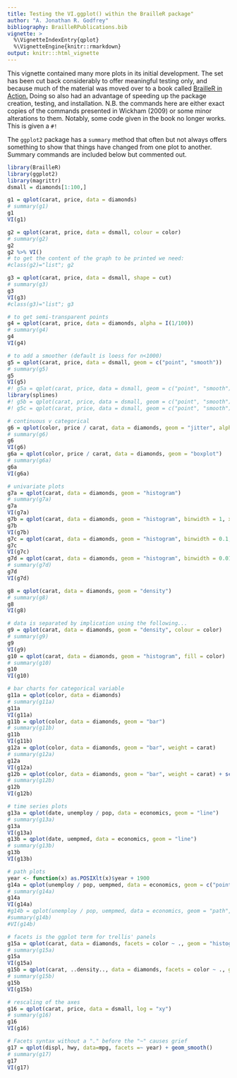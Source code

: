 ---
title: Testing the VI.ggplot() within the BrailleR package"
author: "A. Jonathan R. Godfrey"
bibliography: BrailleRPublications.bib
vignette: >
  %\VignetteIndexEntry{qplot}
  %\VignetteEngine{knitr::rmarkdown}
output: knitr:::html_vignette
---


This vignette  contained many more plots in its initial development. The set has been cut back considerably to offer meaningful testing only, and because much of the material was moved over to a book called [BrailleR in Action.](https://R-Resources.massey.ac.nz/BrailleRInAction) Doing so also had an advantage of speeding up the package creation, testing, and installation.
N.B.  the commands here are either exact copies of the commands presented in Wickham (2009) or some minor alterations to them.    Notably, some code given in the book no longer works. This is given a `#!`    


The `ggplot2` package has  a `summary` method that often but not always offers something to show that things have changed from one plot to another. Summary 
commands are included below but commented out.

```{r GetLibraries}     
library(BrailleR)   
library(ggplot2)   
library(magrittr)
dsmall = diamonds[1:100,]   
```  

```{r g1}     
g1 = qplot(carat, price, data = diamonds)   
# summary(g1)   
g1  
VI(g1)  
```  

```{r g2}          
g2 = qplot(carat, price, data = dsmall, colour = color)    
# summary(g2)   
g2
g2 %>% VI()   
# to get the content of the graph to be printed we need:   
#class(g2)="list"; g2   
```  

```{r g3}     
g3 = qplot(carat, price, data = dsmall, shape = cut)    
# summary(g3)   
g3
VI(g3)   
#class(g3)="list"; g3   
```  

```{r g4}     
# to get semi-transparent points   
g4 = qplot(carat, price, data = diamonds, alpha = I(1/100))    
# summary(g4)   
g4
VI(g4)   
```  

```{r g5}     
# to add a smoother (default is loess for n<1000)   
g5 = qplot(carat, price, data = dsmall, geom = c("point", "smooth"))    
# summary(g5)   
g5
VI(g5)   
#! g5a = qplot(carat, price, data = dsmall, geom = c("point", "smooth"), span = 1)    
library(splines)    
#! g5b = qplot(carat, price, data = dsmall, geom = c("point", "smooth"), method = "lm")    
#! g5c = qplot(carat, price, data = dsmall, geom = c("point", "smooth"), method = "lm", formula = y ~ ns(x,5))    
```  

```{r g6, include=FALSE}     
# continuous v categorical   
g6 = qplot(color, price / carat, data = diamonds, geom = "jitter", alpha = I(1 / 50))    
# summary(g6)   
g6
VI(g6)   
g6a = qplot(color, price / carat, data = diamonds, geom = "boxplot")    
# summary(g6a)   
g6a
VI(g6a)   
```  

```{r g7}     
# univariate plots   
g7a = qplot(carat, data = diamonds, geom = "histogram")    
# summary(g7a)   
g7a
VI(g7a)   
g7b = qplot(carat, data = diamonds, geom = "histogram", binwidth = 1, xlim = c(0,3))    
g7b
VI(g7b)   
g7c = qplot(carat, data = diamonds, geom = "histogram", binwidth = 0.1, xlim = c(0,3))
g7c
VI(g7c)   
g7d = qplot(carat, data = diamonds, geom = "histogram", binwidth = 0.01, xlim = c(0,3))    
# summary(g7d)   
g7d
VI(g7d)   
```  

```{r g8, include=FALSE}
g8 = qplot(carat, data = diamonds, geom = "density")    
# summary(g8)   
g8
VI(g8)   
```  

```{r g9, include=FALSE}     
# data is separated by implication using the following...   
g9 = qplot(carat, data = diamonds, geom = "density", colour = color)    
# summary(g9)   
g9
VI(g9)   
g10 = qplot(carat, data = diamonds, geom = "histogram", fill = color)    
# summary(g10)   
g10
VI(g10)   
```  

```{r g11}     
# bar charts for categorical variable   
g11a = qplot(color, data = diamonds)    
# summary(g11a)   
g11a
VI(g11a)   
g11b = qplot(color, data = diamonds, geom = "bar")    
# summary(g11b)   
g11b
VI(g11b)   
g12a = qplot(color, data = diamonds, geom = "bar", weight = carat)   
# summary(g12a)   
g12a
VI(g12a)   
g12b = qplot(color, data = diamonds, geom = "bar", weight = carat) + scale_y_continuous("carat")    
# summary(g12b)   
g12b
VI(g12b)   
```  

```{r g13}     
# time series plots   
g13a = qplot(date, unemploy / pop, data = economics, geom = "line")    
# summary(g13a)   
g13a
VI(g13a)   
g13b = qplot(date, uempmed, data = economics, geom = "line")    
# summary(g13b)   
g13b
VI(g13b)   
```  

```{r g14, include=FALSE}     
# path plots   
year <- function(x) as.POSIXlt(x)$year + 1900    
g14a = qplot(unemploy / pop, uempmed, data = economics, geom = c("point", "path"))    
# summary(g14a)   
g14a
VI(g14a)   
#g14b = qplot(unemploy / pop, uempmed, data = economics, geom = "path", colour = year(date)) + scale_area()    
#summary(g14b)   
#VI(g14b)   
```  

```{r g15, include=FALSE}     
# facets is the ggplot term for trellis' panels   
g15a = qplot(carat, data = diamonds, facets = color ~ ., geom = "histogram", binwidth = 0.1, xlim = c(0, 3))    
# summary(g15a)   
g15a
VI(g15a)   
g15b = qplot(carat, ..density.., data = diamonds, facets = color ~ ., geom = "histogram", binwidth = 0.1, xlim = c(0, 3))   
# summary(g15b)   
g15b
VI(g15b)   
```  

```{r g16}     
# rescaling of the axes   
g16 = qplot(carat, price, data = dsmall, log = "xy")   
# summary(g16)   
g16
VI(g16)   
```  

```{r g17, include=FALSE}     
# Facets syntax without a "." before the "~" causes grief
g17 = qplot(displ, hwy, data=mpg, facets =~ year) + geom_smooth()    
# summary(g17)   
g17
VI(g17)   
```  
